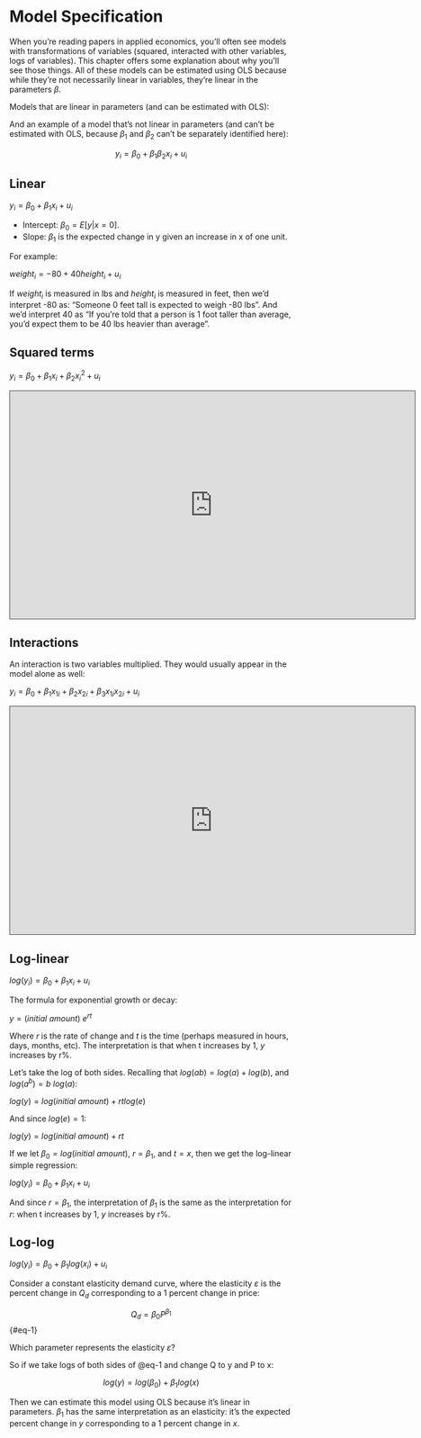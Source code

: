 # Model Specification

When you're reading papers in applied economics, you'll often see models with transformations of variables (squared, interacted with other variables, logs of variables). This chapter offers some explanation about why you'll see those things. All of these models can be estimated using OLS because while they're not necessarily linear in variables, they're linear in the parameters $\beta$.

Models that are linear in parameters (and can be estimated with OLS):

\begin{align} 
y_i &= \beta_0 + \beta_1 x_{1i} + \beta_2 x_{2i} + u_i \\
y_i &= \beta_0 + \beta_1 x_{i} + \beta_2 x_{i}^2 + u_i \\
y_i &= \beta_0 + \beta_1 x_{1i} + \beta_2 x_{2i} + \beta_3 x_{1i} x_{2i} + u_i \\
log(y_i) &= \beta_0 + \beta_1 log(x_{i}) + u_i \\
log(y_i) &= \beta_0 + \beta_1 x_{i} + u_i
\end{align}

And an example of a model that's not linear in parameters (and can't be estimated with OLS, because $\beta_1$ and $\beta_2$ can't be separately identified here):

$$y_i = \beta_0 + \beta_1 \beta_2 x_{i} + u_i$$

## Linear

$y_i = \beta_0 + \beta_1 x_i + u_i$

- Intercept: $\beta_0 = E[y | x = 0]$.
- Slope: $\beta_1$ is the expected change in y given an increase in x of one unit.

For example:

$weight_i = -80 + 40 height_i + u_i$

If $weight_i$ is measured in lbs and $height_i$ is measured in feet, then we'd interpret -80 as: "Someone 0 feet tall is expected to weigh -80 lbs". And we'd interpret 40 as "If you're told that a person is 1 foot taller than average, you'd expect them to be 40 lbs heavier than average".

## Squared terms

$y_i = \beta_0 + \beta_1 x_i + \beta_2 x_i^2 + u_i$

<iframe src="https://uoregon.hosted.panopto.com/Panopto/Pages/Embed.aspx?id=766c86ba-a020-4da1-9b96-af0e01598739&autoplay=false&offerviewer=true&showtitle=true&showbrand=true&captions=false&start=0&interactivity=all" height="405" width="720" style="border: 1px solid #464646;" allowfullscreen allow="autoplay"></iframe>

## Interactions

An interaction is two variables multiplied. They would usually appear in the model alone as well:

$y_i = \beta_0 + \beta_1 x_{1i} + \beta_2 x_{2i} + \beta_3 x_{1i} x_{2i} + u_i$

<iframe src="https://uoregon.hosted.panopto.com/Panopto/Pages/Embed.aspx?id=266ece9c-66c2-4612-a0b6-af0e016c7b2b&autoplay=false&offerviewer=true&showtitle=true&showbrand=true&captions=false&start=0&interactivity=all" height="405" width="720" style="border: 1px solid #464646;" allowfullscreen allow="autoplay"></iframe>

## Log-linear

$log(y_i) = \beta_0 + \beta_1 x_i + u_i$

The formula for exponential growth or decay:

$y = (initial \ amount) \ e^{rt}$

Where $r$ is the rate of change and $t$ is the time (perhaps measured in hours, days, months, etc). The interpretation is that when t increases by 1, $y$ increases by r%.

Let's take the log of both sides. Recalling that $log(a b) = log(a) + log(b)$, and $log(a^b) = b \ log(a)$:

$log(y) = log(initial \ amount) + r t log(e)$

And since $log(e) = 1$:

$log(y) = log(initial \ amount) + r t$

If we let $\beta_0 = log(initial \ amount)$, $r = \beta_1$, and $t = x$, then we get the log-linear simple regression:

$log(y_i) = \beta_0 + \beta_1 x_i + u_i$

And since $r = \beta_1$, the interpretation of $\beta_1$ is the same as the interpretation for $r$: when t increases by 1, $y$ increases by r%.

## Log-log

$log(y_i) = \beta_0 + \beta_1 log(x_i) + u_i$

Consider a constant elasticity demand curve, where the elasticity $\varepsilon$ is the percent change in $Q_d$ corresponding to a 1 percent change in price:

$$Q_d = \beta_0 P^{\beta_1}$${#eq-1}


Which parameter represents the elasticity $\varepsilon$?

\begin{align*}
\varepsilon &= \frac{\% \Delta Q_d}{\% \Delta P} \\
  &= \frac{\frac{\partial Q}{Q}}{\frac{\partial P}{P}} \\
  &= \frac{\partial Q}{\partial P} \frac{P}{Q} \\
  &= \frac{\partial (\beta_0 P^{\beta_1})}{\partial P} \frac{P}{Q} \\
  &= \beta_0 \beta_1 P^{\beta_1 - 1} \frac{P}{Q} \\
  &= \beta_0 \beta_1 P^{\beta_1 - 1} \frac{P}{\beta_0 P^{\beta_1}} \\
  &= \beta_1
\end{align*}

So if we take logs of both sides of @eq-1 and change Q to y and P to x:

$$log(y) = log(\beta_0) + \beta_1 log(x)$$

Then we can estimate this model using OLS because it's linear in parameters. $\beta_1$ has the same interpretation as an elasticity: it's the expected percent change in $y$ corresponding to a 1 percent change in $x$.



